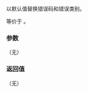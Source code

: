 {{cpp/error/error_code/title|clear}}
{{cpp/error/error_code/navbar}}
{{dcl begin}}
{{dcl | since=c++11 | 1=
void clear() noexcept;
}}
{{dcl end}}

以默认值替换错误码和错误类别。

等价于 {{c|1=*this = error_code(0, std::system_category())}} 。

===参数===
（无）

===返回值===
（无）

{{langlinks|de|en|es|fr|it|ja|pt|ru}}